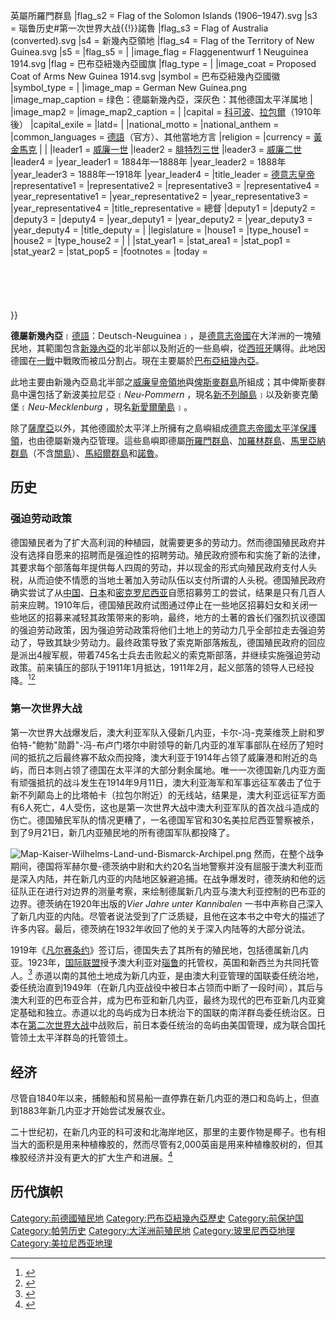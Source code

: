 {{noteTA
|G1 = TO
}}

{{Infobox Former Country
|native_name            = Deutsch-Neuguinea
|conventional_long_name = 德屬新幾內亞
|common_name            = 新幾內亞
|
|continent              = 大洋洲
|region                 = 美拉尼西亞
|country                = 巴布亞紐幾內亞
|era                    = 
|status                 = 德國殖民地
|status_text            = 
|empire                 = 德國
|government_type        = 
|
|<!--- 興亡, 事件, 年代與日期 --->
|
|year_start             = 1884年
|year_end               = 1919年
|life_span              = 
|year_exile_start       = 
|year_exile_end         = 
|
|event_start            = 建立
|date_start             = 11月3日
|event_end              = 凡爾賽和約
|date_end               = 6月28日
|
|event1                 = 
|date_event1            = 
|event2                 = 
|date_event2            = 
|event3                 = 
|date_event3            = 
|event4                 = 
|date_event4            = 
|event5                 = 
|date_event5            = 
|event6                 = 
|date_event6            = 
|event7                 = 
|date_event7            = 
|event8                 = 
|date_event8            = 
|event9                 = 
|date_event9            = 
|
|event_pre              = 
|date_pre               = 
|event_post             = 
|date_post              = 
|
|<!--- 前任和繼任政治實體 --->
|p1                     = 西屬東印度群島
|flag_p1                = Flag of Spain (1785-1873 and 1875-1931).svg
|image_p1               = 
|p2                     = 
|flag_p2                = 
|p3                     = 
|flag_p3                = 
|p4                     = 
|flag_p4                = 
|p5                     = 
|flag_p5                = 
|s1                     = 南洋廳
|flag_s1                = Flag of the South Pacific Mandate.svg
|s2                     = 所罗门群岛历史#殖民时期{{!}}英屬所羅門群島
|flag_s2                = Flag of the Solomon Islands (1906–1947).svg
|s3                     = 瑙鲁历史#第一次世界大战{{!}}諾魯
|flag_s3                = Flag of Australia (converted).svg
|s4                     = 新幾內亞領地
|flag_s4                = Flag of the Territory of New Guinea.svg
|s5                     = 
|flag_s5                = 
|
|image_flag             = Flaggenentwurf 1 Neuguinea 1914.svg
|flag                   = 巴布亞紐幾內亞國旗
|flag_type              = 
|
|image_coat             = Proposed Coat of Arms New Guinea 1914.svg
|symbol                 = 巴布亞紐幾內亞國徽
|symbol_type            = 
|
|image_map              = German New Guinea.png
|image_map_caption      = 绿色：德屬新幾內亞，深灰色：其他德国太平洋属地
|
|image_map2             = 
|image_map2_caption     = 
|
|capital                = [[科可波|科可波]]、[[拉包爾|拉包爾]]（1910年後）
|capital_exile          = 
|latd= 
|
|national_motto         = 
|national_anthem        = 
|common_languages       = [[德語|德語]]（官方）、其他當地方言
|religion               = 
|currency               = [[黃金馬克|黃金馬克]]
|
|<!--- 國家領導人 --->
|leader1                = [[威廉一世_(德国)|威廉一世]]
|leader2                = [[腓特烈三世_(普鲁士)|腓特烈三世]]
|leader3                = [[威廉二世_(德国)|威廉二世]]
|leader4                = 
|year_leader1           = 1884年—1888年
|year_leader2           = 1888年
|year_leader3           = 1888年—1918年
|year_leader4           = 
|title_leader           = [[德意志皇帝|德意志皇帝]]
|representative1        = {{le|德屬新幾內亞總督列表|Governor of German New Guinea|德屬新幾內亞總督}}
|representative2        = 
|representative3        = 
|representative4        = 
|year_representative1   = 
|year_representative2   = 
|year_representative3   = 
|year_representative4   = 
|title_representative   = 總督
|deputy1                = 
|deputy2                = 
|deputy3                = 
|deputy4                = 
|year_deputy1           = 
|year_deputy2           = 
|year_deputy3           = 
|year_deputy4           = 
|title_deputy           = 
|<!--- 立法機構 --->
|legislature            = 
|house1                 = 
|type_house1            = 
|house2                 = 
|type_house2            = 
|
|<!--- 面積和人口 --->
|stat_year1             = 
|stat_area1             = 
|stat_pop1              = 
|stat_year2             = 
|stat_pop5              = 
|footnotes              = 
|today  = {{flag|Solomon Islands}}<br/>{{flag|Marshall Islands}}<br/>{{flag|Federated States of Micronesia}}<br/>{{flag|Northern Mariana Islands}}<br/>{{flag|Nauru}}<br/>{{flag|Palau}}<br/>{{flag|Papua New Guinea}}
}}

'''德屬新幾內亞'''﹝[[德語|德語]]：Deutsch-Neuguinea﹞，是[[德意志帝國|德意志帝國]]在大洋洲的一塊殖民地，其範圍包含[[新幾內亞|新幾內亞]]的北半部以及附近的一些島嶼，從[[西班牙|西班牙]]購得。此地因德國在[[一戰|一戰]]中戰敗而被瓜分割占。現在主要屬於[[巴布亞紐幾內亞|巴布亞紐幾內亞]]。

此地主要由新幾內亞島北半部之[[威廉皇帝領地|威廉皇帝領地]]與[[俾斯麥群島|俾斯麥群島]]所組成；其中俾斯麥群島中還包括了新波美拉尼亞﹝''Neu-Pommern'' ，現名[[新不列顛島|新不列顛島]]﹞以及新麥克蘭堡﹝''Neu-Mecklenburg'' ，現名[[新愛爾蘭島|新愛爾蘭島]]﹞。

除了[[德屬薩摩亞|薩摩亞]]以外，其他德國於太平洋上所擁有之島嶼組成[[德国殖民地|德意志帝國太平洋保護領]]，也由德屬新幾內亞管理。這些島嶼即德屬[[索羅門群島_(群島)|所羅門群島]]、[[加羅林群島|加羅林群島]]、[[馬里亞納群島|馬里亞納群島]]（不含[[關島|關島]]）、[[馬紹爾群島|馬紹爾群島]]和[[諾魯|諾魯]]。

== 历史 ==

===强迫劳动政策===
德国殖民者为了扩大高利润的种植园，就需要更多的劳动力。然而德国殖民政府并没有选择自愿来的招聘而是强迫性的招聘劳动。殖民政府颁布和实施了新的法律，其要求每个部落每年提供每人四周的劳动，并以现金的形式向殖民政府支付人头税，从而迫使不情愿的当地土著加入劳动队伍以支付所谓的人头税。德国殖民政府确实尝试了从[[中国|中国]]、[[日本|日本]]和[[密克罗尼西亚|密克罗尼西亚]]自愿招募劳工的尝试，结果是只有几百人前来应聘。1910年后，德国殖民政府试图通过停止在一些地区招募妇女和关闭一些地区的招募来减轻其政策带来的影响，最终，地方的土著的酋长们强烈抗议德国的强迫劳动政策，因为强迫劳动政策将他们土地上的劳动力几乎全部拉走去强迫劳动了，导致其缺少劳动力。最终政策导致了索克斯部落叛乱，德国殖民政府的回应是派出4艘军舰，带着745名士兵去击败起义的索克斯部落，并继续实施强迫劳动政策。前来镇压的部队于1911年1月抵达，1911年2月，起义部落的领导人已经投降。<ref>{{cite journal|last1=Firth|first1=Stewart|title=The Transformation of the Labour Trade in German New Guinea, 1899–1914|journal=Journal of Pacific History|date=1976|volume=11|issue=1|pages=51–65|doi=10.1080/00223347608572290}}</ref><ref>{{Cite book| url=https://books.google.com/books?id=I58DDAAAQBAJ&q=german+new+guinea+workers+uprising+1910&pg=PA118| title=Imperial expectations and realities: El Dorados, utopias and dystopias| isbn=9781784997090| last1=Varnava| first1=Andrekos| date=1 September 2015| access-date=2021-12-11| archive-date=2021-12-27| archive-url=https://web.archive.org/web/20211227002952/https://books.google.com/books?id=I58DDAAAQBAJ&q=german+new+guinea+workers+uprising+1910&pg=PA118| dead-url=no}}</ref>
===第一次世界大战===

第一次世界大战爆发后，澳大利亚军队入侵新几内亚，卡尔-冯-克莱维茨上尉和罗伯特-"鲍勃"勋爵"-冯-布卢门塔尔中尉领导的新几内亚的准军事部队在经历了短时间的抵抗之后最终寡不敌众而投降，澳大利亚于1914年占领了威廉港和附近的岛屿，而日本则占领了德国在太平洋的大部分剩余属地。唯一一次德国新几内亚方面有顽强抵抗的战斗发生在1914年9月11日，澳大利亚海军和军事远征军袭击了位于新不列颠岛上的比塔帕卡（拉包尔附近）的无线站，结果是，澳大利亚远征军方面有6人死亡，4人受伤，这也是第一次世界大战中澳大利亚军队的首次战斗造成的伤亡。德国殖民军队的情况更糟了，一名德国军官和30名美拉尼西亚警察被杀，到了9月21日，新几内亚殖民地的所有德国军队都投降了。

[[File:Map-Kaiser-Wilhelms-Land-und-Bismarck-Archipel.png|thumb]]
然而，在整个战争期间，德国将军赫尔曼-德茨纳中尉和大约20名当地警察并没有屈服于澳大利亚而是深入内陆，并在新几内亚的内陆地区躲避追捕。在战争爆发时，德茨纳和他的远征队正在进行对边界的测量考察，来绘制德属新几内亚与澳大利亚控制的巴布亚的边界。德茨纳在1920年出版的''Vier Jahre unter Kannibalen'' 一书中声称自己深入了新几内亚的内陆。尽管者说法受到了广泛质疑，且他在这本书之中夸大的描述了许多内容。最后，德茨纳在1932年收回了他的关于深入内陆等的大部分说法。

1919年《[[凡尔赛条约|凡尔赛条约]]》签订后，德国失去了其所有的殖民地，包括德属新几内亚。1923年，[[国际联盟|国际联盟]]授予澳大利亚对[[瑙鲁|瑙鲁]]的托管权，英国和新西兰为共同托管人。<ref>{{cite journal|last=Hudson|first=WJ|title=Australia's experience as a mandatory power|journal=Australian Outlook|date=April 1965|volume=19|issue=1|pages=35–46|doi=10.1080/10357716508444191}}</ref> 赤道以南的其他土地成为新几内亚，是由澳大利亚管理的国联委任统治地，委任统治直到1949年（在新几内亚战役中被日本占领而中断了一段时间），其后与澳大利亚的巴布亚合并，成为巴布亚和新几内亚，最终为现代的巴布亚新几内亚奠定基础和独立。赤道以北的岛屿成为日本统治下的国联的南洋群岛委任统治区。日本在[[第二次世界大战|第二次世界大战]]中战败后，前日本委任统治的岛屿由美国管理，成为联合国托管领土太平洋群岛的托管领土。

== 经济 ==
尽管自1840年以来，捕鲸船和贸易船一直停靠在新几内亚的港口和岛屿上，但直到1883年新几内亚才开始尝试发展农业。

二十世纪初，在新几内亚的科可波和北海岸地区，那里的主要作物是椰子。也有相当大的面积是用来种植橡胶的，然而尽管有2,000英亩是用来种植橡胶树的，但其橡胶经济并没有更大的扩大生产和进展。<ref>{{Cite journal|title=Land Settlement in New Guinea|url=https://www.jstor.org/stable/20629378|last=Thomas|first=Gordon|date=1936|journal=The Australian Quarterly|issue=32|doi=10.2307/20629378|volume=8|pages=49–54|issn=0005-0091|access-date=2021-12-11|archive-date=2021-12-11|archive-url=https://web.archive.org/web/20211211214314/https://www.jstor.org/stable/20629378|dead-url=no}}</ref>

== 历代旗帜 ==
{{Begin flag gallery}}
{{Flag entry|Width=200|Image=German new guinea flag.svg|Caption=[[德属新几内亚|德属新几内亚]]公司，1885-1899}}
{{Flag entry|Width=200|Image=Reichskolonialflagge.svg|Caption=[[德国国旗|德意志帝國殖民部旗幟]]，1892-1918}}
{{Flag entry|Width=200|Image=Flaggenentwurf 1 Neuguinea 1914.svg|Caption=[[德属新几内亚|德属新几内亚]]提案旗幟，1914}}
{{Flag entry|Width=200|Image=Flaggenentwurf 8 Neuguinea 1914.svg|Caption=[[德属新几内亚|德属新几内亚]]提案旗幟，1914}}
{{Flag entry|Width=200|Image=Flag of Deutsch-Neuguinea.svg|Caption=[[德属新几内亚|德属新几内亚]]使用旗幟，1914}}
{{End flag gallery}}
{{前德国殖民地}}
{{Authority control}}
[[Category:前德國殖民地|Category:前德國殖民地]]
[[Category:巴布亞紐幾內亞歷史|Category:巴布亞紐幾內亞歷史]]
[[Category:前保护国|Category:前保护国]]
[[Category:帕劳历史|Category:帕劳历史]]
[[Category:大洋洲前殖民地|Category:大洋洲前殖民地]]
[[Category:玻里尼西亞地理|Category:玻里尼西亞地理]]
[[Category:美拉尼西亚地理|Category:美拉尼西亚地理]]